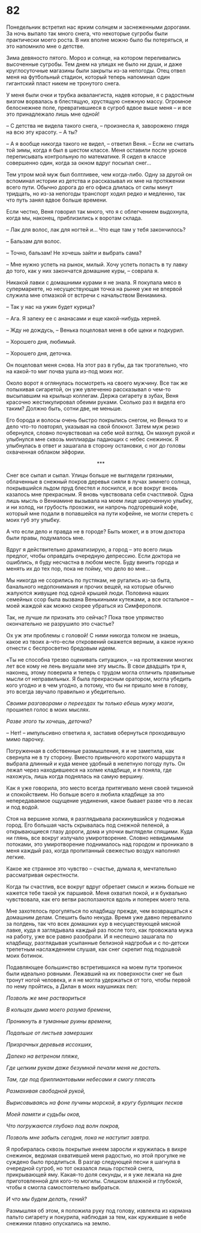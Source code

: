 # 82 {-}

Понедельник встретил нас ярким солнцем и заснеженными дорогами. За ночь выпало так много снега, что некоторые сугробы были практически моего роста. В них вполне можно было бы потеряться, и это напомнило мне о детстве.

Зима девяносто пятого. Мороз и солнце, на котором переливались высоченные сугробы. Тем днем на улицах не было ни души, и даже круглосуточные магазины были закрыты из-за непогоды. Отец отвел меня на футбольный стадион, который теперь напоминал один гигантский пласт никем не тронутого снега.

У меня были очки и трубка аквалангиста, надев которые, я с радостным визгом ворвалась в блестящую, хрустящую снежную массу. Огромное белоснежнее поле, превратившиеся в сугроб вдвое выше меня – и все это принадлежало лишь мне одной!

– С детства не видела такого снега, – произнесла я, заворожено глядя на всю эту красоту. – А ты?

– А я вообще никогда такого не видел, – ответил Веня. – Если не считать той зимы, когда я был в шестом классе. Меня оставили после уроков переписывать контрольную по математике. Я сидел в классе совершенно один, когда за окном вдруг посыпал снег…

Тем утром мой муж был болтливее, чем когда-либо. Одну за другой он вспоминал истории из детства и рассказывал их мне на протяжении всего пути. Обычно дорога до его офиса длилась от силы минут тридцать, но из-за непогоды транспорт ходил редко и медленно, так что путь занял вдвое больше времени.

Если честно, Веня говорил так много, что я с облегчением выдохнула, когда мы, наконец, приблизились к воротам склада.

– Лак для волос, лак для ногтей и… Что еще там у тебя закончилось?

– Бальзам для волос.

– Точно, бальзам! Не хочешь зайти и выбрать сама?

– Мне нужно успеть на рынок, милый. Хочу успеть попасть в ту лавку до того, как у них закончатся домашние куры, – соврала я.

Никакой лавки с домашними курами я не знала. Я покупала мясо в супермаркете, но несуществующая точка на рынке уже не впервой служила мне отмазкой от встречи с начальством Вениамина.

– Так у нас на ужин будет курица?

– Ага. Я запеку ее с ананасами и еще какой-нибудь херней.

– Жду не дождусь, – Венька поцеловал меня в обе щеки и подкурил.

– Хорошего дня, любимый.

– Хорошего дня, деточка.

Он поцеловал меня снова. На этот раз в губы, да так трогательно, что на какой-то миг почва ушла из-под моих ног.

Около ворот я оглянулась посмотреть на своего мужчину. Все так же попыхивая сигаретой, он уже увлеченно рассказывал о чем-то высыпавшим на крыльцо коллегам. Держа сигарету в зубах, Веня красочно жестикулировал обеими руками. Сколько раз я видела его таким? Должно быть, сотни две, не меньше.

Его борода и волосы очень быстро покрылись снегом, но Венька то и дело что-то повторял, указывая на свой блокнот. Затем муж резко обернулся, словно почувствовал на себе мой взгляд. Он махнул рукой и улыбнулся мне сквозь миллиарды падающих с небес снежинок. Я улыбнулась в ответ и зашагала в сторону остановки, с ног до головы охваченная облаком эйфории.

<div style="text-align: center;">***</div>

Снег все сыпал и сыпал. Улицы больше не выглядели грязными, облаченные в снежный покров деревья сияли в лучах зимнего солнца, покрывшийся льдом пруд блестел и лоснился, и все вокруг вновь казалось мне прекрасным. Я вновь чувствовала себя счастливой. Одна лишь мысль о Вениамине вызывала на моем лице широченную улыбку, и ни холод, ни грубость прохожих, ни напрочь подгоревший кофе, который мне подали в попавшейся на пути кофейне, не могли стереть с моих губ эту улыбку.

А что если дело и правда не в городе? Быть может, и в этом доктора были правы, подумалось мне.

Вдруг я действительно драматизирую, а город – это всего лишь предлог, чтобы оправдать очередную депрессию. Если доктора не ошиблись, я буду несчастна в любом месте. Буду винить города и менять их до тех пор, пока не пойму, что дело во мне…

Мы никогда не ссорились по пустякам, не ругались из-за быта, банального недопонимания и прочих вещей, на которые обычно жалуются живущие под одной крышей люди. Половина наших семейных ссор была вызвана Венькиными кутежами, а все остальное – моей жаждой как можно скорее убраться из Симферополя.

Так, не лучше ли признать это сейчас? Пока твое упрямство окончательно не разрушило это счастье?

Ох уж эти проблемы с головой! С ними никогда толком не знаешь, какое из твоих а-что-если откровений окажется верным, а какое нужно отнести с беспросветно бредовым идеям.

«Ты не способна трезво оценивать ситуацию», – на протяжении многих лет все кому не лень внушали мне эту мысль. В свои двадцать три я, наконец, этому поверила и теперь с трудом могла отличить правильные мысли от неправильных. Я была прекрасным оратором, могла убедить кого угодно и в чем угодно, а потому, что бы ни пришло мне в голову, это всегда звучало правильно и убедительно.

*Своими разговорами о переездах ты только ебешь мужу мозги*, прошипел голос в моих мыслях.

*Разве этого ты хочешь, деточка?*

– Нет! – импульсивно ответила я, заставив обернуться проходившую мимо парочку.

Погруженная в собственные размышления, я и не заметила, как свернула не в ту сторону. Вместо привычного короткого маршрута я выбрала длинный и куда менее удобный в нелетную погоду путь. Он лежал через находившееся на холме кладбище, и я поняла, где нахожусь, лишь когда поднялась на самую вершину.

Как я уже говорила, это место всегда притягивало меня своей тишиной и спокойствием. Но больше всего я любила кладбище за это непередаваемое ощущение уединения, какое бывает разве что в лесах и под водой.

Стоя на вершине холма, я разглядывала раскинувшийся у подножья город. Его большая часть скрывалась под снежной пеленой, а открывающиеся глазу дороги, дома и улочки выглядели спящими. Куда ни глянь, все вокруг излучало умиротворение. Словно невидимыми потоками, это умиротворение поднималось над городом и проникало в меня каждый раз, когда пропитанный свежестью воздух наполнял легкие.

Какое же странное это чувство – счастье, думала я, мечтательно рассматривая окрестности.

Когда ты счастлив, все вокруг вдруг обретает смысл и жизнь больше не кажется тебе такой уж паршивой. Меня охватил покой, и я буквально чувствовала, как его ветви расползаются вдоль и поперек моего тела.

Мне захотелось прогуляться по кладбищу прежде, чем возвращаться к домашним делам. Спешить было некуда. Время уже давно перевалило за полдень, так что всех домашних кур в несуществующей мясной лавке, куда я заглядывала каждый раз после того, как провожала мужа на работу, уже все равно разобрали. И я неспешно зашагала по кладбищу, разглядывая усыпанные белизной надгробья и с по-детски трепетным наслаждением слушая, как снег скрепит под подошвой моих ботинок.

Подавляющее большинство встретившихся на моем пути тропинок были идеально ровными. Лежавший на их поверхности снег не был тронут ногой человека, и я не могла удержаться от того, чтобы первой по нему пройтись, а Дилан в моих наушниках пел:

*Позволь же мне раствориться*

*В кольцах дыма моего разума бремени,*

*Проникнуть в туманные руины времени,*

*Подальше от листьев замерзших*

*Призрачных деревьев иссохших,*

*Далеко на ветреном пляже,*

*Где цепким рукам даже безумной печали меня не достать.*

*Там, где под бриллиантовыми небесами я смогу плясать*

*Размахивая свободной рукой,*

*Вырисовываясь на фоне пучины морской, в кругу бурлящих песков*

*Моей памяти и судьбы оков,*

*Что погружаются глубоко под волн покров,*

*Позволь мне забыть сегодня, пока не наступит завтра.*

Я пробиралась сквозь покрытые инеем заросли и кружилась в вихре снежинок, ведомая охватившей меня радостью, но этой прогулке не суждено было продлиться. В разгар следующей песни я шагнула в очередной сугроб, но тот оказался лишь горсткой снега, прикрывающей яму. Какая-то доля секунды, и я уже лежала на дне приготовленной для кого-то могилы. Слишком влажной и глубокой, чтобы я смогла самостоятельно выбраться. 

*И что мы будем делать, гений?*

Размышляя об этом, я положила руку под голову, извлекла из кармана пальто сигарету и покурила, наблюдая за тем, как кружившие в небе снежинки плавно опускались на землю.

